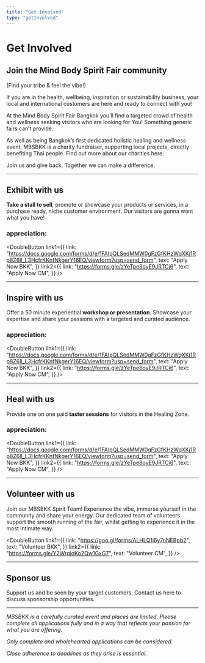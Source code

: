 ```yaml
---
title: "Get Involved"
type: "getInvolved"
---
```



# Get Involved

## Join the Mind Body Spirit Fair community

(Find your tribe & feel the vibe!)

If you are in the health, wellbeing, inspiration or sustainability business, your local and international customers are here and ready to connect with you!

<div id="exhibit" />

At the Mind Body Spirit Fair Bangkok you’ll find a targeted crowd of health and wellness seeking visitors who are looking for You! Something generic fairs can’t provide.

<p>As well as being Bangkok’s first dedicated holistic healing and wellness event, MBSBKK is a charity fundraiser, supporting local projects, directly benefiting Thai people. <Link to="/charities">Find out more about our charities here.</Link></p>

<p>Join us and give back. Together we can make a difference.</p>

---

## Exhibit with us

**Take a stall to sell**, promote or showcase your products or services, in a purchase ready, niche customer environment. Our visitors are gonna want what you have!

### appreciation:

<IndividualTestimonial
  text="The event exceeded all expectations, the only regret was that our stall was so busy, we wished we would have been able to experience the whole thing more. What a great ‘problem’ to have. We can’t wait for the next one"
  bigText="Exceeded All Expectations"
  location={0}
/>

<IndividualTestimonial
  text="An amazingly generous event chock full of loving offerings for body mind and soul. Not to mention all the fabulous humans!"
  bigText="Amazingly Generous"
  location={0}
/>

<div id="inspire" />

<DoubleButton
  link1={{
    link:
      "https://docs.google.com/forms/d/e/1FAIpQLSedMMW0gFzGfKHzWqXKj1Rp8Z6ll_L3HcfrKKnfNkgerY16EQ/viewform?usp=send_form",
    text: "Apply Now BKK",
  }}
  link2={{
    link: "https://forms.gle/zYeTpe8oyE9JRTCi6",
    text: "Apply Now CM",
  }}
/>

---

## Inspire with us

<div id="heal" />

Offer a 50 minute experiential **workshop or presentation**. Showcase your expertise and share your passions with a targeted and curated audience.

### appreciation:

<IndividualTestimonial
  text="From a workshop presenter point of view, the event was very well organised! Loved how the assigned volunteers took care of every request we had."
  bigText="Very Well Organised"
  location={0}
/>

<DoubleButton
  link1={{
    link:
      "https://docs.google.com/forms/d/e/1FAIpQLSedMMW0gFzGfKHzWqXKj1Rp8Z6ll_L3HcfrKKnfNkgerY16EQ/viewform?usp=send_form",
    text: "Apply Now BKK",
  }}
  link2={{
    link: "https://forms.gle/zYeTpe8oyE9JRTCi6",
    text: "Apply Now CM",
  }}
/>

---

## Heal with us

<div id="sponsor" />

Provide one on one paid **taster sessions** for visitors in the Healing Zone.

### appreciation:

<IndividualTestimonial
  text="It was such a pleasure to meet so many individuals of like minds! No explanations needed they just got where we were at. I had the most successful two days!"
  bigText="A Pleasure"
  location={0}
/>

<DoubleButton
  link1={{
    link:
      "https://docs.google.com/forms/d/e/1FAIpQLSedMMW0gFzGfKHzWqXKj1Rp8Z6ll_L3HcfrKKnfNkgerY16EQ/viewform?usp=send_form",
    text: "Apply Now BKK",
  }}
  link2={{
    link: "https://forms.gle/zYeTpe8oyE9JRTCi6",
    text: "Apply Now CM",
  }}
/>

---

## Volunteer with us

Join our MBSBKK Spirit Team! Experience the vibe, immerse yourself in the community and share your energy. Our dedicated team of volunteers support the smooth running of the fair, whilst getting to experience it in the most intimate way.

<IndividualTestimonial
  text="It was such a deep pleasure to volunteer at MBSBKK and to support Alison and Evelin in running such a magical event. They were wonderful to work with, and it was a joy to see all the diverse offerings at the event."
  bigText="A deep pleasure"
  location={0}
/>

<DoubleButton
  link1={{
    link: "https://goo.gl/forms/ALHLQ1i6y7nNEBpb2",
    text: "Volunteer BKK",
  }}
  link2={{
    link: "https://forms.gle/Y2WrqjqKo2Qw1GxG7",
    text: "Volunteer CM",
  }}
/>

---

## Sponsor us

<div id="volunteer" />

Support us and be seen by your target customers. Contact us here to discuss sponsorship opportunities.

<CTAButton path="/sponsor" text="Sponsor Us" />

---

_MBSBKK is a carefully curated event and places are limited. Please complete all applications fully and in a way that reflects your passion for what you are offering._

_Only complete and wholehearted applications can be considered._

_Close adherence to deadlines as they arise is essential._
